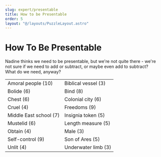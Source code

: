 ```yaml
---
slug: expert/presentable
title: How to be Presentable
order: 5
layout: "@/layouts/PuzzleLayout.astro"
---
```


# How To Be Presentable
<div class="italic"> 
Nadine thinks we need to be presentable, but we're not quite there - we're not sure if we need to add or subtract, or maybe even add to subtract? What do we need, anyway? 
</div>

<table>
    <tr>
        <td class="border-2">Amoral people (10)</td>
        <td class="border-2">Biblical vessel (3)</td>
    </tr>
    <tr>
        <td class="border-2">Bolide (6)</td>
        <td class="border-2">Bind (8)</td>
    </tr>
    <tr>
        <td class="border-2">Chest (6)</td>
        <td class="border-2">Colonial city (6)</td>
    </tr>
    <tr>
        <td class="border-2">Cruel (4)</td>
        <td class="border-2">Freedoms (9)</td>
    </tr>
    <tr>
        <td class="border-2">Middle East school (7)</td>
        <td class="border-2">Insignia token (5)</td>
    </tr>
    <tr>
        <td class="border-2">Mustelid (6)</td>
        <td class="border-2">Length measure (5)</td>
    </tr>
    <tr>
        <td class="border-2">Obtain (4)</td>
        <td class="border-2">Male (3)</td>
    </tr>
    <tr>
        <td class="border-2">Self-control (9)</td>
        <td class="border-2">Son of Ares (5)</td>
    </tr>
    <tr>
        <td class="border-2">Unlit (4)</td>
        <td class="border-2">Underwater limb (3)</td>
    </tr>
</table>